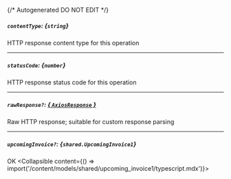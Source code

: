 {/* Autogenerated DO NOT EDIT  */}

##### `contentType`: *{`string`}*
HTTP response content type for this operation

---
##### `statusCode`: *{`number`}*
HTTP response status code for this operation

---
##### `rawResponse?`: [*{ `AxiosResponse` }*](https://axios-http.com/docs/res_schema)
Raw HTTP response; suitable for custom response parsing

---
##### `upcomingInvoice?`: *{`shared.UpcomingInvoice1`}*
OK
<Collapsible content={() => import('/content/models/shared/upcoming_invoice1/typescript.mdx')}>
</Collapsible>

